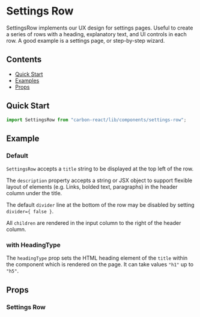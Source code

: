 

<Meta of={SettingsRowStories} />

# Settings Row

SettingsRow implements our UX design for settings pages.
Useful to create a series of rows with a heading, explanatory text, and UI controls in each row.
A good example is a settings page, or step-by-step wizard.

## Contents

- [Quick Start](#quick-start)
- [Examples](#examples)
- [Props](#props)

## Quick Start

```javascript
import SettingsRow from "carbon-react/lib/components/settings-row";
```

## Example

### Default

`SettingsRow` accepts a `title` string to be displayed at the top left of the row.

The `description` property accepts a string or JSX object to support flexible layout of elements (e.g. Links, bolded text, paragraphs) in the header column under the title.

The default `divider` line at the bottom of the row may be disabled by setting `divider={ false }`.

All `children` are rendered in the input column to the right of the header column.

<Canvas of={SettingsRowStories.Default} />

### with HeadingType

The `headingType` prop sets the HTML heading element of the `title` within the component which is rendered on the page. It can take values `"h1"` up to `"h5"`.

<Canvas of={SettingsRowStories.HeadingType} />

## Props

### Settings Row

<ArgTypes of={SettingsRowStories} />
